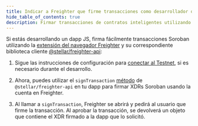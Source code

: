 ```yaml
---
title: Indicar a Freighter que firme transacciones como desarrollador de dapp JS
hide_table_of_contents: true
description: Firmar transacciones de contratos inteligentes utilizando la extensión del navegador Freighter
---
```


Si estás desarrollando un dapp JS, firma fácilmente transacciones Soroban utilizando la [extensión del navegador Freighter](https://www.freighter.app/) y su correspondiente biblioteca cliente [@stellar/freighter-api](https://www.npmjs.com/package/@stellar/freighter-api):

1. Sigue las instrucciones de configuración para [conectar al Testnet](./connect-testnet.mdx), si es necesario durante el desarrollo.

2. Ahora, puedes utilizar el `signTransaction` [método](https://docs.freighter.app/docs/guide/usingFreighterWebApp) de `@stellar/freighter-api` en tu dapp para firmar XDRs Soroban usando la cuenta en Freighter.

3. Al llamar a `signTransaction`, Freighter se abrirá y pedirá al usuario que firme la transacción. Al aprobar la transacción, se devolverá un objeto que contiene el XDR firmado a la dapp que lo solicitó.
